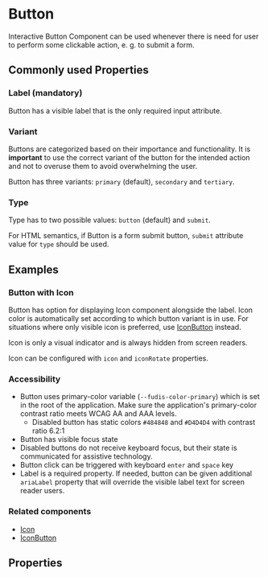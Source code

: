 
<Meta title="Components/Button" />

# Button

Interactive Button Component can be used whenever there is need for user to perform some clickable action, e. g. to submit a form.

## Commonly used Properties

### Label (mandatory)

Button has a visible label that is the only required input attribute.

### Variant

Buttons are categorized based on their importance and functionality. It is **important** to use the correct variant of the button for the intended action and not to overuse them to avoid overwhelming the user.

Button has three variants: `primary` (default), `secondary` and `tertiary`.

### Type

Type has to two possible values: `button` (default) and `submit`.

For HTML semantics, if Button is a form submit button, `submit` attribute value for `type` should be used.

## Examples

<Canvas of={ButtonStories.AllVariants} />

### Button with Icon

Button has option for displaying Icon component alongside the label. Icon color is automatically set according to which button variant is in use.
For situations where only visible icon is preferred, use [IconButton](/docs/components-iconbutton--documentation) instead.

Icon is only a visual indicator and is always hidden from screen readers.

Icon can be configured with `icon` and `iconRotate` properties.

<Canvas of={ButtonStories.WithIcon} />

### Accessibility

- Button uses primary-color variable (`--fudis-color-primary`) which is set in the root of the application. Make sure the application's primary-color contrast ratio meets WCAG AA and AAA levels.
  - Disabled button has static colors `#484848` and `#D4D4D4` with contrast ratio 6.2:1
- Button has visible focus state
- Disabled buttons do not receive keyboard focus, but their state is communicated for assistive technology.
- Button click can be triggered with keyboard <code>enter</code> and <code>space</code> key
- Label is a required property. If needed, button can be given additional `ariaLabel` property that will override the visible label text for screen reader users.

### Related components

- [Icon](/docs/components-icon--documentation)
- [IconButton](/docs/components-iconbutton--documentation)

## Properties

<ArgTypes of={ButtonComponent} exclude={buttonExclude} />
